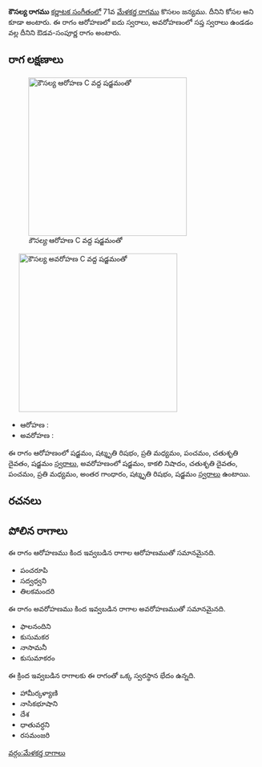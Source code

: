 {{Infobox ragam
	| name          	= కౌసల్య
	| synonym	    	= కోసల
	| mela          	= 
	| chakra        	= 
	| janaka        	= 
	| type          	= ఔడవ-సంపూర్ణ
	| arohanam      	= {{svaraC|S|R3|M2|P|D2|S'}} 
	| avarohanam    	= {{svaraC|S'|N3|D2|P|M2|G3|R3|S}}
	| jeeva         	=
	| chhaya        	=
	| nyasa         	=
	| vishesha      	= 
	| equivalent  		= 
}}
{{కర్ణాటక సంగీత రాగాలు}}
'''కౌసల్య రాగము''' [[కర్ణాటక సంగీతం]]లో 71వ [[మేళకర్త రాగము]] కొసలం జన్యము. దీనిని కోసల అని కూడా అంటారు. ఈ రాగం ఆరోహణలో ఐదు స్వరాలు, అవరోహణంలో సప్త స్వరాలు ఉండడం వల్ల దీనిని ఔడవ-సంపూర్ణ రాగం అంటారు.


==రాగ లక్షణాలు==
[[Image:kausalya_ar_kb2wiki.png|thumb|right|316px|''కౌసల్య'' ఆరోహణ C వద్ద షడ్జమంతో]]
	[[Image:kausalya_av_kb2wiki.png|thumb|right|316px|''కౌసల్య'' అవరోహణ C వద్ద షడ్జమంతో]]

* ఆరోహణ : {{svaraC|S|R3|M2|P|D2|S'}} 
* అవరోహణ : {{svaraC|S'|N3|D2|P|M2|G3|R3|S}}

ఈ రాగం ఆరోహణంలో షడ్జమం, షట్శృతి రిషభం, ప్రతి మధ్యమం, పంచమం, చతుశృతి దైవతం, షడ్జమం [[స్వరాలు]], అవరోహణంలో షడ్జమం, కాకలి  నిషాదం, చతుశృతి దైవతం, పంచమం, ప్రతి మధ్యమం, అంతర గాంధారం, షట్శృతి రిషభం, షడ్జమం [[స్వరాలు]] ఉంటాయి.

==రచనలు==



==పోలిన రాగాలు==
ఈ రాగం ఆరోహణము కింద ఇవ్వబడిన రాగాల ఆరోహణముతో సమానమైనది.
* పంచరూపి
* సద్వధ్వని
* తిలకమందరి

ఈ రాగం అవరోహణము కింద ఇవ్వబడిన రాగాల అవరోహణముతో సమానమైనది.
* ఫాలనందిని
* కుసుమకర
* నాసామనీ
* కుసుమాకరం

ఈ క్రింద ఇవ్వబడిన రాగాలకు ఈ రాగంతో ఒక్క స్వరస్థాన భేదం ఉన్నది.
*  హామీర్కళ్యాణి
* నాసికభూషాని
* దేశ
* ధాతువర్ధని
* రసమంజరి



[[వర్గం:మేళకర్త రాగాలు]]